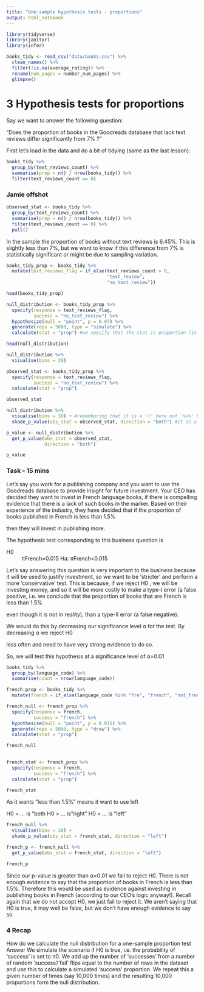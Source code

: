 ```yaml
---
title: "One-sample hypothesis tests - proportions"
output: html_notebook
---
```


```r
library(tidyverse)
library(janitor)
library(infer)
```

```r
books_tidy <- read_csv("data/books.csv") %>% 
  clean_names() %>% 
  filter(!is.na(average_rating)) %>% 
  rename(num_pages = number_num_pages) %>% 
  glimpse()
```
# 3 Hypothesis tests for proportions

Say we want to answer the following question:

“Does the proportion of books in the Goodreads database that lack text reviews differ significantly from 7%
?”


First let’s load in the data and do a bit of tidying (same as the last lesson):

```r
books_tidy %>% 
  group_by(text_reviews_count) %>% 
  summarise(prop = n() / nrow(books_tidy)) %>% 
  filter(text_reviews_count == 0)
```
### Jamie offshot
```r
observed_stat <- books_tidy %>% 
  group_by(text_reviews_count) %>% 
  summarise(prop = n() / nrow(books_tidy)) %>% 
  filter(text_reviews_count == 0) %>% 
  pull()
```



In the sample the proportion of books without text reviews is 6.45%. This is slightly less than 7%, but we want to know if this difference from 7% is statistically significant or might be due to sampling variation.


```r
books_tidy_prop <- books_tidy %>% 
  mutate(text_reviews_flag = if_else(text_reviews_count > 0,
                                     "text_review",
                                     "no_text_review"))

head(books_tidy_prop)
```

```r
null_distribution <- books_tidy_prop %>%
  specify(response = text_reviews_flag, 
          success = "no_text_review") %>% 
  hypothesize(null = "point", p = 0.07) %>%
  generate(reps = 5000, type = "simulate") %>%
  calculate(stat = "prop") #we specify that the stat is proportion (in the last lesson it was mean)

head(null_distribution)
```

```r
null_distribution %>%
  visualise(bins = 30)
```

```r
observed_stat <- books_tidy_prop %>% 
  specify(response = text_reviews_flag, 
          success = "no_text_review") %>% 
  calculate(stat = "prop")

observed_stat
```

```r
null_distribution %>%
  visualise(bins = 30) + #remembering that it is a '+' here not '%>%' because using ggplot functionality to visualise
  shade_p_value(obs_stat = observed_stat, direction = "both") #it is a two-sided test as the alternative is whether the proportion is different in either left or left direction
```

```r
p_value <- null_distribution %>% 
  get_p_value(obs_stat = observed_stat,
              direction = "both")

p_value
```

### Task - 15 mins

Let’s say you work for a publishing company and you want to use the Goodreads database to provide insight for future investment. Your CEO has decided they want to invest in French language books, if there is compelling evidence that there is a lack of such books in the marker. Based on their experience of the industry, they have decided that if the proportion of books published in French is less than 1.5%

then they will invest in publishing more.

The hypothesis test corresponding to this business question is

H0
: πFrench=0.015
Ha: πFrench<0.015


Let’s say answering this question is very important to the business because it will be used to justify investment, so we want to be ‘stricter’ and perform a more ‘conservative’ test. This is because, if we reject H0
, we will be investing money, and so it will be more costly to make a type-I error (a false positive, i.e. we conclude that the proportion of books that are French is less than 1.5%

even though it is not in reality), than a type-II error (a false negative).

We would do this by decreasing our significance level α
for the test. By decreasing α we reject H0

less often and need to have very strong evidence to do so.

So, we will test this hypothesis at a significance level of α=0.01

```r
books_tidy %>% 
  group_by(language_code) %>% 
  summarise(count = nrow(language_code))

french_prop <- books_tidy %>% 
  mutate(french = if_else(language_code %in% "fre", "french", "not_french"))

french_null <- french_prop %>% 
  specify(response = french,
          success = "french") %>% 
  hypothesise(null = "point", p = 0.015) %>% 
  generate(reps = 5000, type = "draw") %>% 
  calculate(stat = "prop")

french_null
  
```



```r
french_stat <- french_prop %>% 
  specify(response = french,
          success = "french") %>% 
  calculate(stat = "prop")

french_stat
```

As it wants "less than 1.5%" means it want to use left

H0 = ... is "both
H0 > ... is "right"
H0 < ... is "left"


```r
french_null %>% 
  visualise(bins = 30) +
  shade_p_value(obs_stat = french_stat, direction = "left")
```

```r
french_p <- french_null %>% 
  get_p_value(obs_stat = french_stat, direction = "left")

french_p
```
Since our p-value is greater than α=0.01 we fail to reject H0. There is not enough evidence to say that the proportion of books in French is less than 1.5%. Therefore this would be used as evidence against investing in publishing books in French (according to our CEO’s logic anyway!). Recall again that we do not accept H0, we just fail to reject it. We aren’t saying that H0 is true, it may well be false, but we don’t have enough evidence to say so


### 4 Recap


How do we calculate the null distribution for a one-sample proportion test
Answer
We simulate the scenario if H0 is true, i.e. the probability of ‘success’ is set to π0. We add up the number of ‘successes’ from a number of random ‘success’/‘fail’ flips equal to the number of rows in the dataset and use this to calculate a simulated ‘success’ proportion. We repeat this a given number of times (say 10,000 times) and the resulting 10,000 proportions form the null distribution.
